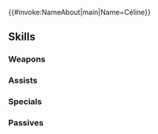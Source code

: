 {{#invoke:NameAbout|main|Name=Céline}}{{HeroPage Tabs}}
{{Hero Infobox
|Name=Céline
|Title=Blissful Tea Party
|WeaponType=Red Tome
|MoveType=Flying
|Origin=Fire Emblem Engage
|Gender=Female
|actorEN=Rachelle Heger
|actorJP=鬼頭明里
|artist=猫魚かむ
|additionDate=August 6, 2025
|releaseDate=August 7, 2025
|cv1=14
|cv2=200500
|TagID=お茶会セリーヌ
|InternalID=1274
|Properties=special
|description=Princess of Firene. Serves the ultimate tea that grants deep satisfaction to any who drink it. Appears in Fire Emblem Engage.
}}
{{Stats Page
|Lv1HP=17|Lv1ATK=10|Lv1SPD=10|Lv1DEF=3|Lv1RES=11
|GRHP=45|GRATK=75|GRSPD=85|GRDEF=30|GRRES=70
}}
==Skills==
===Weapons===
{{Weapons Table
|weapon1=Fire
|weapon1Default=1
|weapon1Unlock=1
|weapon2=Elfire
|weapon2Default=2
|weapon2Unlock=2
|weapon3=Teapot
|weapon3Default=3
|weapon3Unlock=3
|weapon4=Teapot+
|weapon4Default=5
|weapon4Unlock=5
}}
===Assists===
{{Assists Table
|assist1=Rally Resistance
|assist1Default=4
|assist1Unlock=3
|assist2=Rally Up Res
|assist2Unlock=4
|assist3=Rally Up Res+
|assist3Unlock=5
}}
===Specials===
{{Specials Table}}
===Passives===
{{Passives Table
|passiveA1=Atk/Spd Catch 1
|passiveA2=Atk/Spd Catch 2
|passiveA3=Atk/Spd Catch 3
|passiveA4=Atk/Spd Mastery
|passiveA1Unlock=2
|passiveA2Unlock=3
|passiveA3Unlock=4
|passiveA4Unlock=5
|passiveC1=Spd/Res Rein 1
|passiveC2=Spd/Res Rein 2
|passiveC3=Spd/Res Rein 3
|passiveC1Unlock=1
|passiveC2Unlock=2
|passiveC3Unlock=4
}}
{{Heroes Navbox}}